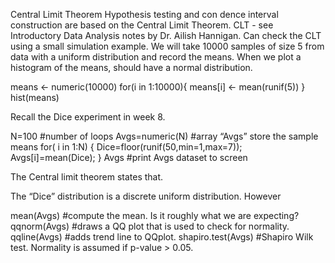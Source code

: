 
 
Central Limit Theorem
Hypothesis testing and con dence interval construction are based on the Central Limit Theorem.
CLT - see Introductory Data Analysis notes by Dr. Ailish Hannigan.
Can check the CLT using a small simulation example.
We will take 10000 samples of size 5 from data with a uniform distribution and record the means.
When we plot a histogram of the means, should have a normal distribution.
 
means <- numeric(10000)
for(i in 1:10000){
means[i] <- mean(runif(5))
}
hist(means)
 

Recall the Dice experiment in week 8.
 
N=100                                         #number of loops
Avgs=numeric(N)                       #array “Avgs” store the sample means
for( i in 1:N)
              {              Dice=floor(runif(50,min=1,max=7));              Avgs[i]=mean(Dice);
              }
Avgs                                         #print Avgs dataset to screen
 
The Central limit theorem states that.

The “Dice” distribution is a discrete uniform distribution. However

mean(Avgs)                                #compute the mean. Is it roughly what we are expecting?
qqnorm(Avgs)                                #draws a QQ plot that is used to check for normality.
qqline(Avgs)                                #adds trend line to QQplot.
shapiro.test(Avgs)                       #Shapiro Wilk test. Normality is assumed if p-value > 0.05.
                                     






